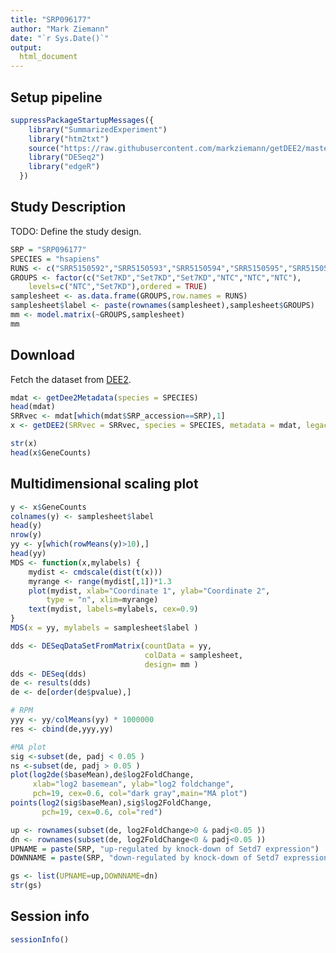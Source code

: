 ```yaml
---
title: "SRP096177"
author: "Mark Ziemann"
date: "`r Sys.Date()`"
output:
  html_document
---
```


## Setup pipeline

```r
suppressPackageStartupMessages({
    library("SummarizedExperiment")
    library("htm2txt")
    source("https://raw.githubusercontent.com/markziemann/getDEE2/master/R/getDEE2.R")
    library("DESeq2")
    library("edgeR")
  })
```

## Study Description

TODO: Define the study design.

```r
SRP = "SRP096177"
SPECIES = "hsapiens"
RUNS <- c("SRR5150592","SRR5150593","SRR5150594","SRR5150595","SRR5150596","SRR5150597")
GROUPS <- factor(c("Set7KD","Set7KD","Set7KD","NTC","NTC","NTC"), 
    levels=c("NTC","Set7KD"),ordered = TRUE)
samplesheet <- as.data.frame(GROUPS,row.names = RUNS)
samplesheet$label <- paste(rownames(samplesheet),samplesheet$GROUPS)
mm <- model.matrix(~GROUPS,samplesheet)
mm
```
## Download

Fetch the dataset from [DEE2](http://dee2.io).

```r
mdat <- getDee2Metadata(species = SPECIES)
head(mdat)
SRRvec <- mdat[which(mdat$SRP_accession==SRP),1]
x <- getDEE2(SRRvec = SRRvec, species = SPECIES, metadata = mdat, legacy = TRUE)

str(x)
head(x$GeneCounts)

```

## Multidimensional scaling plot

```r
y <- x$GeneCounts
colnames(y) <- samplesheet$label
head(y)  
nrow(y)
yy <- y[which(rowMeans(y)>10),]
head(yy)
MDS <- function(x,mylabels) {
    mydist <- cmdscale(dist(t(x)))
    myrange <- range(mydist[,1])*1.3
    plot(mydist, xlab="Coordinate 1", ylab="Coordinate 2", 
        type = "n", xlim=myrange)
    text(mydist, labels=mylabels, cex=0.9) 
}
MDS(x = yy, mylabels = samplesheet$label )

```


```r
dds <- DESeqDataSetFromMatrix(countData = yy,
                              colData = samplesheet,
                              design= mm )
dds <- DESeq(dds)
de <- results(dds)
de <- de[order(de$pvalue),]

# RPM
yyy <- yy/colMeans(yy) * 1000000
res <- cbind(de,yyy,yy)

#MA plot
sig <-subset(de, padj < 0.05 )
ns <-subset(de, padj > 0.05 )
plot(log2de($baseMean),de$log2FoldChange, 
     xlab="log2 basemean", ylab="log2 foldchange",
     pch=19, cex=0.6, col="dark gray",main="MA plot")
points(log2(sig$baseMean),sig$log2FoldChange,
       pch=19, cex=0.6, col="red")

up <- rownames(subset(de, log2FoldChange>0 & padj<0.05 ))
dn <- rownames(subset(de, log2FoldChange<0 & padj<0.05 ))
UPNAME = paste(SRP, "up-regulated by knock-down of Setd7 expression")
DOWNNAME = paste(SRP, "down-regulated by knock-down of Setd7 expression")

gs <- list(UPNAME=up,DOWNNAME=dn)
str(gs)
```

## Session info
```r
sessionInfo()
```